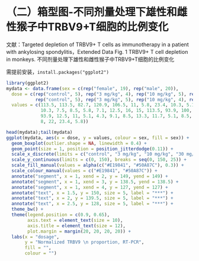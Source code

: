 # （二）箱型图-不同剂量处理下雄性和雌性猴子中TRBV9+T细胞的比例变化

文献：Targeted depletion of TRBV9+ T cells as immunotherapy in a patient with ankylosing spondylitis，Extended Data Fig. 1 TRBV9+ T cell depletion in monkeys.
不同剂量处理下雄性和雌性猴子中TRBV9+T细胞的比例变化

需提前安装，`install.packages("ggplot2")`

```r
library(ggplot2)
mydata <- data.frame(sex = c(rep("female", 19), rep("male", 20)),
  dose = c(rep("control", 5), rep("3 mg/kg", 4), rep("10 mg/kg", 5), rep("30 mg/kg", 5),
           rep("control", 5), rep("3 mg/kg", 5), rep("10 mg/kg", 4), rep("30 mg/kg", 6)),
  values = c(113.5, 113.5, 82.7, 120.9, 106.5, 11, 5.8, 23.4, 10.3, 5.1, 16,
             10.3, 7.5, 8.5, 5.8, 7.1, 12.5, 16, 15, 113.5, 93.9, 100, 88.1,
             93.9, 12.5, 11, 5.1, 4.3, 9.1, 8.5, 13.3, 11.7, 5.1, 8.5, 11,
             8, 22, 23.4, 5.8))

head(mydata);tail(mydata)
ggplot(mydata, aes(x = dose, y = values, colour = sex, fill = sex)) +
  geom_boxplot(outlier.shape = NA, linewidth = 0.4) +
  geom_point(size = 1, position = position_jitterdodge(0.11)) +
  scale_x_discrete(limits = c("control", "3 mg/kg", "10 mg/kg", "30 mg/kg")) +
  scale_y_continuous(limits = c(0, 150), breaks = seq(0, 150, 25)) +
  scale_fill_manual(values = alpha(c("#E19841", "#50A87C"), 0.3)) +
  scale_colour_manual(values = c("#E19841", "#50A87C")) +
  annotate("segment", x = 1, xend = 2, y = 149, yend = 149) +
  annotate("segment", x = 1, xend = 3, y = 138.5, yend = 138.5) +
  annotate("segment", x = 1, xend = 4, y = 127, yend = 127) +
  annotate("text", x = 1.5, y = 150, size = 5, label = "***") +
  annotate("text", x = 2, y = 139.5, size = 5, label = "***") +
  annotate("text", x = 2.5, y = 128, size = 5, label = "***") +
  theme_bw() +
  theme(legend.position = c(0.9, 0.65),
        axis.text = element_text(size = 10),
        axis.title = element_text(size = 12),
        plot.margin = margin(20, 20, 20, 20)) +
  labs(x = "dosage",
       y = "Normalized TRBV9 \n proportion, RT-PCR",
       fill = "",
       colour = "")
```
